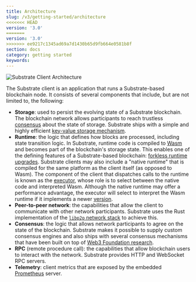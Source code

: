 ```yaml
---
title: Architecture
slug: /v3/getting-started/architecture
<<<<<<< HEAD
version: '3.0' 
=======
version: '3.0'
>>>>>>> ee9217c1345ad69a7d1430b65d9fb664e0581b8f
section: docs
category: getting started
keywords:
---
```


![Substrate Client Architecture](../../../../src/images/docs/getting-started/substrate-arch.png)

The Substrate client is an application that runs a Substrate-based blockchain node. It consists of several components
that include, but are not limited to, the following:

- **Storage**: used to persist the evolving state of a Substrate blockchain. The
  blockchain network allows participants to reach trustless [consensus](/v3/advanced/consensus) about the
  state of storage. Substrate ships with a simple and highly efficient
  [key-value storage mechanism](/v3/advanced/storage).
- **Runtime**: the logic that defines how blocks are processed, including state transition logic. In Substrate, runtime code is
  compiled to [Wasm](/v3/getting-started/glossary#webassembly-wasm) and becomes part of the blockchain's
  storage state. This enables one of the defining features of a Substrate-based blockchain:
  [forkless runtime upgrades](/v3/runtime/upgrades#forkless-runtime-upgrades). Substrate clients may also
  include a "native runtime" that is compiled for the same platform as the client itself (as opposed to Wasm). The
  component of the client that dispatches calls to the runtime is known as the
  [executor](/v3/advanced/executor), whose role is to select between the native code and interpreted Wasm. Although the
  native runtime may offer a performance advantage, the executor will select to interpret the Wasm runtime if it
  implements a newer [version](/v3/runtime/upgrades#runtime-versioning).
- **Peer-to-peer network**: the capabilities that allow the client to communicate with other network participants. Substrate uses
  the Rust implementation of the [`libp2p` network stack](https://libp2p.io/) to achieve this.
- **Consensus**: the logic that allows network participants to agree on the state of the blockchain.
  Substrate makes it possible to supply custom consensus engines and also ships with several consensus mechanisms that
  have been built on top of [Web3 Foundation research](https://w3f-research.readthedocs.io/en/latest/index.html).
- **RPC** (remote procedure call): the capabilities that allow blockchain users to interact with the network. Substrate provides
  HTTP and WebSocket RPC servers.
- **Telemetry**: client metrics that are exposed by the embedded [Prometheus](https://prometheus.io/) server.
